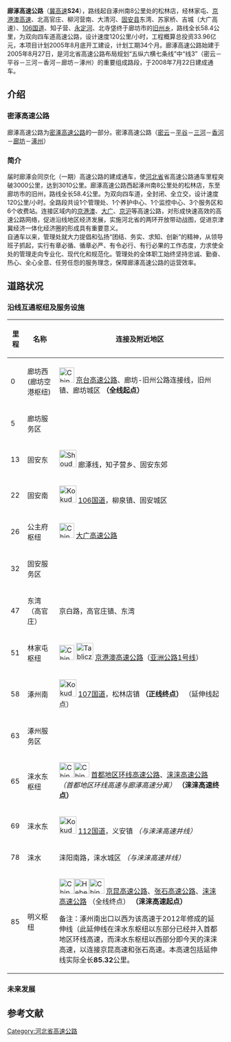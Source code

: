 {{unreferenced|time=2015-05-11T02:08:32+00:00}}
{{中国高速公路信息框
| 省名 = Hebei
| 编号 = S24
| 名称 = 廊涿高速公路
| 地图 = 
| 路线简称 = 廊涿
| 最近通车日期 = 2008年7月22日
| 规划总里程 = 58.4
| 起点 = [[河北省|河北省]][[廊坊市|廊坊市]][[广阳区|广阳区]]旧州乡
| 终点 = [[河北省|河北省]][[保定市|保定市]][[涿州市|涿州市]][[松林店镇|松林店镇]]
| 出口处数 = 
| 服务区数 = 
}}
'''廊涿高速公路'''（[[河北高速公路|冀高速]]'''S24'''），路线起自涿州南8公里处的松林店，经林家屯、[[京港澳高速公路|京港澳高速]]、北高官庄、柳河营南、大清河、[[固安县|固安县]]东湾、苏家桥、吉城（大广高速）、[[106国道|106国道]]、知子营、[[永定河|永定河]]、北寺垡终于廊坊市的[[旧州乡|旧州乡]]，路线全长58.4公里，为双向四车道高速公路，设计速度120公里/小时，工程概算总投资33.96亿元，本项目计划2005年8月底开工建设，计划工期34个月。廊涿高速公路始建于2005年8月27日，是河北省高速公路布局规划“五纵六横七条线”中“线3”（密云－平谷－三河－香河－廊坊－涿州）的重要组成路段，于2008年7月22日建成通车。

== 介绍 ==
=== 密涿高速公路 ===
廊涿高速公路为[[密涿高速公路|密涿高速公路]]的一部分。密涿高速公路（[[密云县|密云]]－[[平谷区|平谷]]－[[三河市|三河]]－[[香河县|香河]]－[[廊坊市|廊坊]]－[[涿州市|涿州]]）

=== 简介 ===
届时廊涿会同京化（一期）高速公路的建成通车，使[[河北省|河北省]]省高速公路通车里程突破3000公里，达到3010公里。廊涿高速公路西起涿州南8公里处的松林店，东至廊坊市的旧州，路线全长58.4公里。为双向四车道，全封闭、全立交，设计速度120公里/小时。全路段共设1个管理处、1个养护中心、1个监控中心、3个服务区和6个收费站。连接区域内的[[京港澳高速公路|京港澳]]、[[大广高速公路|大广]]、[[京沪高速公路|京沪]]等高速公路，对形成快速高效的高速公路网络，促进沿线地区经济发展，实施河北省的两环开放带动战图，促进京津冀经济一体化经济圈的形成具有重要意义。<br />
自通车以来，管理处就大力提倡和弘扬“团结、务实、求知、创新”的精神，从领导班子抓起，实行有章必循、循章必严、有令必行、有行必果的工作态度，力求使全处的管理走向专业化、现代化和规范化。管理处的全体职工始终坚持忠诚、勤奋、热心、全心全意、任劳任怨的服务理念，保障廊涿高速公路的运营效率。
== 道路状况 ==
=== 沿线互通枢纽及服务设施 ===
{| class="wikitable"
|-
! 里程 !! 名称 !! 连接及附近地区
|-
| 0 || 廊坊西(廊坊空港枢纽) || 
[[File:China_Expwy_G3_sign_no_name.svg|35px]] [[京台高速公路|京台高速公路]]、廊坊-旧州公路连接线，旧州镇、廊坊城区 '''（全线起点）'''
|-
| 5 || 廊坊服务区 || 
|-
| 13 || 固安东 || 
[[File:Shoudou_371(China).svg|40px]] 廊涿线，知子营乡、固安东郊
|-
| 22 || 固安南 || 
[[File:Kokudou_106(China).svg|40px]] [[106国道|106国道]]，柳泉镇、固安城区
|-
| 26 || 公主府枢纽 || 
[[File:China_Expwy_G45_sign_no_name.svg|35px]] [[大广高速公路|大广高速公路]]
|-
| 32 || 固安服务区 || 
|-
| 47 || 东湾（高官庄） || 京白路，高官庄镇、东湾
|-
| 51 || 林家屯枢纽 || 
[[File:China_Expwy_G4_sign_no_name.svg|35px]] [[File:Tabliczka_AH1.svg|40px]] [[京港澳高速公路|京港澳高速公路]]（[[亚洲公路1号线|亚洲公路1号线]]）
|-
| 58 || 涿州南 || 
[[File:Kokudou_107(China).svg|40px]] [[107国道|107国道]]，松林店镇 '''（正线终点）''' （延伸线起点）
|-
| 63 || 涿州服务区 || 
|-
| 65 || 涞水东枢纽 || 
[[File:China_Expwy_G95_sign_no_name.svg|35px]][[File:China_Expwy_G9511_sign_no_name.svg|35px]] [[首都地区环线高速公路|首都地区环线高速公路]]、[[涞涞高速公路|涞涞高速公路]] ''（首都地区环线高速与廊涿高速分离）'' '''（涞涞高速终点）'''
|-
| 69 || 涞水东 || 
[[File:Kokudou_112(China).svg|40px]] [[112国道|112国道]]，义安镇 ''（与涞涞高速并线）''
|-
| 78 || 涞水 || 涞阳南路，涞水城区 ''（与涞涞高速并线）''
|-
| 85 || 明义枢纽 || 
[[File:China_Expwy_G5_sign_no_name.svg|35px]][[File:Hebei_Expwy_S010_sign_no_name.svg|35px]][[File:China_Expwy_G9511_sign_no_name.svg|35px]] [[京昆高速公路|京昆高速公路]]、[[张石高速公路|张石高速公路]]、[[涞涞高速公路|涞涞高速公路]] （全线终点） '''（涞涞高速起点）'''

备注：涿州南出口以西为该高速于2012年修成的延伸线（此延伸线在涞水东枢纽以东部分已经并入首都地区环线高速，而涞水东枢纽以西部分即今天的涞涞高速，以连接京昆高速和张石高速。本高速包括延伸线实际全长'''85.32'''公里。
|}

=== 未来发展 ===

== 参考文献 ==

[[Category:河北省高速公路|Category:河北省高速公路]]